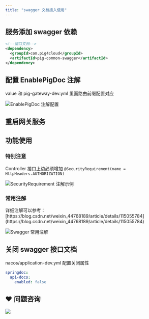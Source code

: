 ```yaml
---
title: "swagger 文档接入使用"
---
```


## 服务添加 swagger 依赖
```xml
<!--接口文档-->
<dependency>
  <groupId>com.pig4cloud</groupId>
  <artifactId>pig-common-swagger</artifactId>
</dependency>
```

## 配置 EnablePigDoc 注解
<Note>
value 和 pig-gateway-dev.yml 里面路由前缀配置对应
</Note>

![EnablePigDoc 注解配置](https://minio.pigx.top/oss/202308/1693272437.png)

## 重启网关服务

## 功能使用
### 特别注意

Controller 接口上边必须增加 `@SecurityRequirement(name = HttpHeaders.AUTHORIZATION)`

![SecurityRequirement 注解示例](/images/1648806396932-bb15d848-c7bc-4d8c-8451-05e3490fa2f2.png)

### 常用注解

<Note>
详细注解可以参考：[https://blog.csdn.net/weixin_44768189/article/details/115055784](https://blog.csdn.net/weixin_44768189/article/details/115055784)
</Note>

![Swagger 常用注解](/images/1648806259602-add9c677-a602-443b-8060-f4d1e72f5cd6.png)

## 关闭 swagger 接口文档

nacos/application-dev.yml 配置关闭属性

```yaml
springdoc:
  api-docs:
    enabled: false
```

## ❤  问题咨询
![](/images/1662563973685-c22e9831-db66-42b5-973f-886d25d1e0e7.gif)

